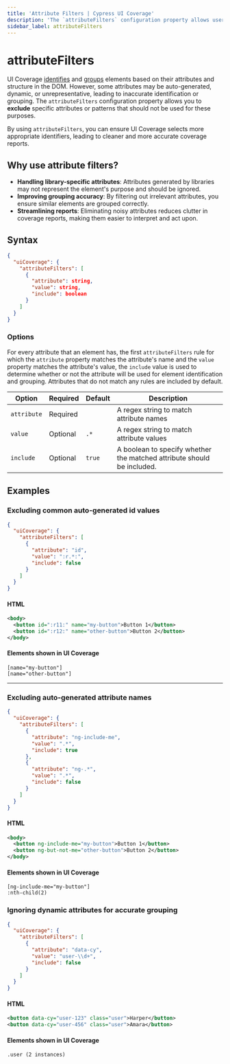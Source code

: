```yaml
---
title: 'Attribute Filters | Cypress UI Coverage'
description: 'The `attributeFilters` configuration property allows users to specify patterns for attributes and their values that should not be used for identifying and grouping elements.'
sidebar_label: attributeFilters
---
```


<ProductHeading product="ui-coverage" />

# attributeFilters

UI Coverage [identifies](/ui-coverage/core-concepts/element-identification) and [groups](/ui-coverage/core-concepts/element-grouping) elements based on their attributes and structure in the DOM. However, some attributes may be auto-generated, dynamic, or unrepresentative, leading to inaccurate identification or grouping. The `attributeFilters` configuration property allows you to **exclude** specific attributes or patterns that should not be used for these purposes.

By using `attributeFilters`, you can ensure UI Coverage selects more appropriate identifiers, leading to cleaner and more accurate coverage reports.

## Why use attribute filters?

- **Handling library-specific attributes**: Attributes generated by libraries may not represent the element's purpose and should be ignored.
- **Improving grouping accuracy**: By filtering out irrelevant attributes, you ensure similar elements are grouped correctly.
- **Streamlining reports**: Eliminating noisy attributes reduces clutter in coverage reports, making them easier to interpret and act upon.

## Syntax

```json
{
  "uiCoverage": {
    "attributeFilters": [
      {
        "attribute": string,
        "value": string,
        "include": boolean
      }
    ]
  }
}
```

### Options

For every attribute that an element has, the first `attributeFilters` rule for which the `attribute` property matches the attribute's name and the `value` property matches the attribute's value, the `include` value is used to determine whether or not the attribute will be used for element identification and grouping. Attributes that do not match any rules are included by default.

| Option      | Required | Default | Description                                                            |
| ----------- | -------- | ------- | ---------------------------------------------------------------------- |
| `attribute` | Required |         | A regex string to match attribute names                                |
| `value`     | Optional | `.*`    | A regex string to match attribute values                               |
| `include`   | Optional | `true`  | A boolean to specify whether the matched attribute should be included. |

## Examples

### Excluding common auto-generated id values

```json
{
  "uiCoverage": {
    "attributeFilters": [
      {
        "attribute": "id",
        "value": ":r.*:",
        "include": false
      }
    ]
  }
}
```

#### HTML

```xml
<body>
  <button id=":r11:" name="my-button">Button 1</button>
  <button id=":r12:" name="other-button">Button 2</button>
</body>
```

#### Elements shown in UI Coverage

```
[name="my-button"]
[name="other-button"]
```

---

### Excluding auto-generated attribute names

```json
{
  "uiCoverage": {
    "attributeFilters": [
      {
        "attribute": "ng-include-me",
        "value": ".*",
        "include": true
      },
      {
        "attribute": "ng-.*",
        "value": ".*",
        "include": false
      }
    ]
  }
}
```

#### HTML

```xml
<body>
  <button ng-include-me="my-button">Button 1</button>
  <button ng-but-not-me="other-button">Button 2</button>
</body>
```

#### Elements shown in UI Coverage

```
[ng-include-me="my-button"]
:nth-child(2)
```

### Ignoring dynamic attributes for accurate grouping

```json
{
  "uiCoverage": {
    "attributeFilters": [
      {
        "attribute": "data-cy",
        "value": "user-\\d+",
        "include": false
      }
    ]
  }
}
```

#### HTML

```xml
<button data-cy="user-123" class="user">Harper</button>
<button data-cy="user-456" class="user">Amara</button>
```

#### Elements shown in UI Coverage

```
.user (2 instances)
```

